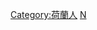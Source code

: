 {{Commonscat|Nobel laureates from the Netherlands}}

[[Category:荷蘭人|Category:荷蘭人]]
[[Category:各國諾貝爾獎獲得者|N]]